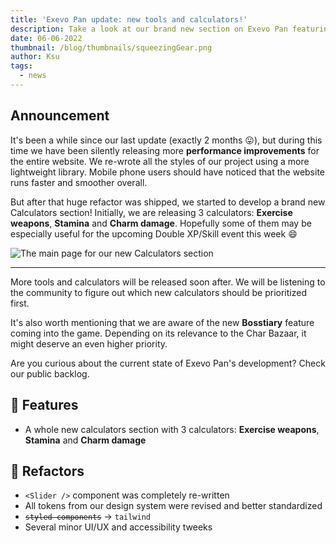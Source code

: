 ```yaml
---
title: 'Exevo Pan update: new tools and calculators!'
description: Take a look at our brand new section on Exevo Pan featuring our first batch of calculators
date: 06-06-2022
thumbnail: /blog/thumbnails/squeezingGear.png
author: Ksu
tags:
  - news
---
```


<TranslationAlert />

## Announcement

It's been a while since our last update (exactly 2 months 😛), but during this time we have been silently releasing more **performance improvements** for the entire website. We re-wrote all the styles of our project using a more lightweight library. Mobile phone users should have noticed that the website runs faster and smoother overall.

But after that huge refactor was shipped, we started to develop a brand new <RouteLink href="/calculators">Calculators</RouteLink> section! Initially, we are releasing 3 calculators: **Exercise weapons**, **Stamina** and **Charm damage**. Hopefully some of them may be especially useful for the upcoming Double XP/Skill event this week 😄

<Image
  src="/blog/images/calculatorsSection.png"
  width={380}
  height={492}
  align="center"
  alt="The main page for our new Calculators section"
  unoptimized
/>

---

More tools and calculators will be released soon after. We will be listening to the community to figure out which new calculators should be prioritized first.

It's also worth mentioning that we are aware of the new **Bosstiary** feature coming into the game. Depending on its relevance to the Char Bazaar, it might deserve an even higher priority.

Are you curious about the current state of Exevo Pan's development? Check our <ExternalLink href="https://trello.com/b/tX6chnl0/exevo-pan">public backlog</ExternalLink>.


## 🎉 Features

- A whole new calculators section with 3 calculators: **Exercise weapons**, **Stamina** and **Charm damage**

## 🔧 Refactors

- `<Slider />` component was completely re-written
- All tokens from our design system were revised and better standardized
- <code><del>styled-components</del></code> -> <code>tailwind</code>
- Several minor UI/UX and accessibility tweeks
